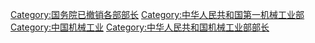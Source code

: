 [[Category:国务院已撤销各部部长|Category:国务院已撤销各部部长]]
[[Category:中华人民共和国第一机械工业部|Category:中华人民共和国第一机械工业部]]
[[Category:中国机械工业|Category:中国机械工业]]
[[Category:中华人民共和国机械工业部部长|Category:中华人民共和国机械工业部部长]]